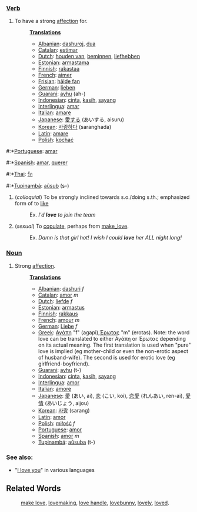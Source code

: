 ===[[Verb]]===
#To have a strong [[affection]] for.
#:'''[[Translation]]s'''
#:*[[Albanian]]: [[dashuroj]], [[dua]]
#:*[[Catalan]]: [[estimar]]
#:*[[Dutch]]: [[houden van]], [[beminnen]], [[liefhebben]]
#:*[[Estonian]]: [[armastama]]
#:*[[Finnish]]: [[rakastaa]]
#:*[[French]]: [[aimer]]
#:*[[Frisian]]: [[hâlde fan]]
#:*[[German]]: [[lieben]]
#:*[[Guarani]]: [[ayhu]] (ah-)
#:*[[Indonesian]]: [[cinta]], [[kasih]], [[sayang]]
#:*[[Interlingua]]: [[amar]]
#:*[[Italian]]: [[amare]]
#:*[[Japanese]]: [[愛する]] (あいする, aisuru)
#:*[[Korean]]: [[사랑하다]] (saranghada)
#:*[[Latin]]: [[amare]]
#:*[[Polish]]: [[kochać]]

#:*[[Portuguese]]: [[amar]]
#:*[[Spanish]]: [[amar]], [[querer]]
#:*[[Thai]]: [[รัก]]
#:*[[Tupinambá]]: [[aûsub]] (s-)
# (''colloquial'') To be strongly inclined towards s.o./doing s.th.; emphasized form of to [[like]]
#:Ex. ''I'd '''love''' to join the team''
# (''sexual'') To [[copulate]], perhaps from [[make_love]].
#:Ex. ''Damn is that girl hot!  I wish I could '''love''' her ALL night long!''

===[[Noun]]===
#Strong [[affection]].
#:'''[[Translation]]s'''
#:*[[Albanian]]: [[dashuri]] ''f''
#:*[[Catalan]]: [[amor]] ''m''
#:*[[Dutch]]: [[liefde]] ''f''
#:*[[Estonian]]: [[armastus]]
#:*[[Finnish]]: [[rakkaus]]
#:*[[French]]: [[amour]] ''m''
#:*[[German]]: [[Liebe]] ''f''
#:*[[Greek]]: [[Αγάπη]] "f" (agapi),[[ Έρωτας]] "m" (erotas). Note: the word love can be translated to either Αγάπη or Έρωτας depending on its actual meaning. The first translation is used when "pure" love is implied (eg mother-child or even the non-erotic aspect of husband-wife). The second is used for erotic love (eg girlfriend-boyfriend).
#:*[[Guarani]]: [[ayhu]] (t-)
#:*[[Indonesian]]: [[cinta]], [[kasih]], [[sayang]]
#:*[[Interlingua]]: [[amor]]
#:*[[Italian]]: [[amore]]
#:*[[Japanese]]: [[愛]] (あい, ai), [[恋]] (こい, koi), [[恋愛]] (れんあい, ren-ai), [[愛情]] (あいじょう, aijou)
#:*[[Korean]]: [[사랑]] (sarang)
#:*[[Latin]]: [[amor]]
#:*[[Polish]]: [[miłość]] ''f''
#:*[[Portuguese]]: [[amor]]
#:*[[Spanish]]: [[amor]] ''m''
#:*[[Tupinambá]]: [[aûsuba]] (t-)
=== See also: ===
* "[[I love you]]" in various languages

==Related Words==
:[[make love]], [[lovemaking]], [[love handle]], [[lovebunny]], [[lovely]], [[loved]].
